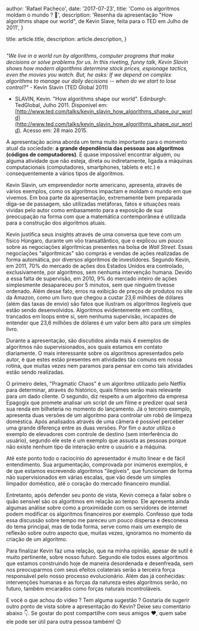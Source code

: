 
  author: 'Rafael Pacheco',
  date: '2017-07-23',
  title: 'Como os algoritmos moldam o mundo ? 🤔',
  description: 'Resenha da apresentação "How algorithms shape our world", de Kevin Slave, feita para o TED em Julho de 2011',
}

  title: article.title,
  description: article.description,
}


<Image src={headerImg} alt="" />

*"We live in a world run by algorithms, computer programs that make decisions or solve problems for us. In this riveting, funny talk, Kevin Slavin shows how modern algorithms determine stock prices, espionage tactics, even the movies you watch. But, he asks: If we depend on complex algorithms to manage our daily decisions -- when do we start to lose control?"* - Kevin Slavin (TED Global 2011)

* SLAVIN, Kevin. "How algorithms shape our world". Edinburgh: TedGlobal, Julho 2011. Disponível em: [http://www.ted.com/talks/kevin_slavin_how_algorithms_shape_our_world](http://www.ted.com/talks/kevin_slavin_how_algorithms_shape_our_world). Acesso em: 28 maio 2015.

A apresentação acima aborda um tema muito importante para o momento atual da sociedade: **a grande dependência das pessoas aos algoritmos (códigos de computadores)**. É quase impossível encontrar alguém, ou alguma atividade que não esteja, direta ou indiretamente, ligada a máquinas computacionais (computadores, smartphones, tablets e etc.) e consequentemente a vários tipos de algoritmos.

Kevin Slavin, um empreendedor norte americano, apresenta, através de vários exemplos, como os algoritmos impactam e moldam o mundo em que vivemos.
Em boa parte da apresentação, extremamente bem preparada diga-se de passagem, são utilizadas metáforas, fatos e situações reais vividas pelo autor como embasamento para a exposição de sua preocupação na forma com que a matemática contemporânea é utilizada para a construção dos algoritmos atuais.

Kevin justifica seus insights através de uma conversa que teve com um físico Húngaro, durante um vôo transatlântico, que o explicou um pouco sobre as negociações algorítmicas presentes na bolsa de *Wall Street*. Essas negociações "algorítmicas" são compras e vendas de ações realizadas de forma automática, por diversos algoritmos de investidores. Segundo Kevin, em 2011, 70% do mercado de ações dos Estados Unidos era controlado, exclusivamente, por algoritmos, sem nenhuma intervenção humana.
Devido a essa falta de supervisão, em 2010, 9% do mercado inteiro de ações simplesmente desapareceu por 5 minutos, sem que ninguém tivesse ordenado. Além desse fato, erros na exibição de preços de produtos no site da Amazon, como um livro que chegou a custar 23,6 milhões de dólares (além das taxas de envio) são fatos que ilustram os algoritmos ilegíveis que estão sendo desenvolvidos. Algoritmos evidentemente em conflitos, trancados em loops entre si, sem nenhuma supervisão, incapazes de entender que 23,6 milhões de dólares é um valor bem alto para um simples livro.

Durante a apresentação, são discutidos ainda mais 4 exemplos de algoritmos não supervisionados, aos quais estamos em contato diariamente. O mais interessante sobre os algoritmos apresentados pelo autor, é que estes estão presentes em atividades tão comuns em nossa rotina, que muitas vezes nem paramos para pensar em como tais atividades estão sendo realizadas.

O primeiro deles, "Pragmatic Chaos" é um algoritmo utilizado pelo Netflix para determinar, através do histórico, quais filmes serão mais relevante para um dado cliente. O segundo, diz respeito a um algoritmo da empresa Epagogix que promete analisar um script de um filme e predizer qual será sua renda em bilheteria no momento do lançamento. Já o terceiro exemplo, apresenta duas versões de um algoritmo para controlar um robô de limpeza doméstica. Após analisados através de uma câmera é possível perceber uma grande diferença entre as duas versões. Por fim o autor utiliza o exemplo de elevadores com controle de destino (sem interferência do usuário), segundo ele este é um exemplo que assusta as pessoas porque não existe nenhum tipo de interação entre o usuário e a máquina.

Até este ponto todo o raciocínio do apresentador é muito linear e de fácil entendimento. Sua argumentação, comprovada por inúmeros exemplos, é de que estamos escrevendo algoritmos "ilegíveis", que funcionam de forma não supervisionados em várias escalas, que vão desde um simples limpador doméstico, até o coração do mercado financeiro mundial.

Entretanto, após defender seu ponto de vista, Kevin começa a falar sobre o quão sensível são os algoritmos em relação ao tempo. Ele apresenta ainda algumas análise sobre como a proximidade com os servidores de internet podem modificar os algoritmos financeiros por  exemplo. Confesso que toda essa discussão sobre tempo me pareceu um pouco dispersa e desconexa do tema principal, mas de toda forma, serve como mais um exemplo de reflexão sobre outro aspecto que, muitas vezes, ignoramos no momento da criação de um algoritmo.

Para finalizar Kevin faz uma relação, que na minha opinião, apesar de sutil é muito pertinente, sobre nosso futuro. Segundo ele todos esses algoritmos que estamos construindo hoje de maneira desordenada e desenfreada, sem nos preocuparmos com seus efeitos colaterais serão a terceira força responsável pelo nosso processo evolucionário. Além das já conhecidas: intervenções humanas e as forças da natureza estes algoritmos serão, no futuro, também encarados como forças naturais incontroláveis. 

E você o que achou do vídeo ? Tem alguma sugestão ? Gostaria de sugerir outro ponto de vista sobre a apresentação do Kevin? Deixe seu comentário abaixo 👇. 
Se gostar do post compartilhe com seus amigos ❤️, quem sabe ele pode ser útil para outra pessoa também! 😉


